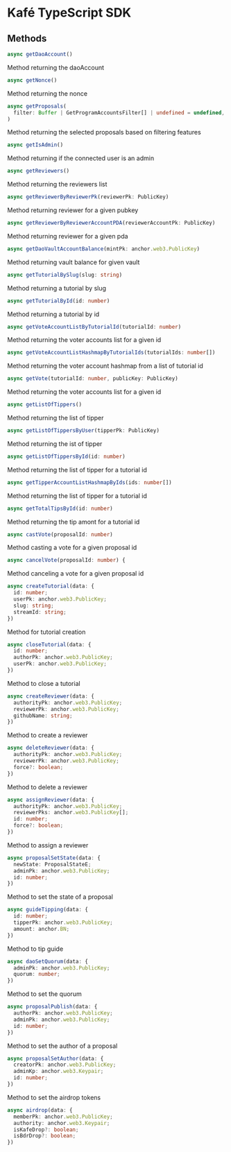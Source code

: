 # Kafé TypeScript SDK

## Methods

```typescript
async getDaoAccount()
```

Method returning the daoAccount

```typescript
async getNonce()
```

Method returning the nonce

```typescript
async getProposals(
  filter: Buffer | GetProgramAccountsFilter[] | undefined = undefined,
)
```

Method returning the selected proposals based on filtering features

```typescript
async getIsAdmin()
```

Method returning if the connected user is an admin

```typescript
async getReviewers()
```

Method returning the reviewers list

```typescript
async getReviewerByReviewerPk(reviewerPk: PublicKey)
```

Method returning reviewer for a given pubkey

```typescript
async getReviewerByReviewerAccountPDA(reviewerAccountPk: PublicKey)
```

Method returning reviewer for a given pda

```typescript
async getDaoVaultAccountBalance(mintPk: anchor.web3.PublicKey)
```

Method returning vault balance for given vault

```typescript
async getTutorialBySlug(slug: string)
```

Method returning a tutorial by slug

```typescript
async getTutorialById(id: number)
```

Method returning a tutorial by id

```typescript
async getVoteAccountListByTutorialId(tutorialId: number)
```

Method returning the voter accounts list for a given id

```typescript
async getVoteAccountListHashmapByTutorialIds(tutorialIds: number[])
```

Method returning the voter account hashmap from a list of tutorial id

```typescript
async getVote(tutorialId: number, publicKey: PublicKey)
```

Method returning the voter accounts list for a given id

```typescript
async getListOfTippers()
```

Method returning the list of tipper

```typescript
async getListOfTippersByUser(tipperPk: PublicKey)
```

Method returning the ist of tipper

```typescript
async getListOfTippersById(id: number)
```

Method returning the list of tipper for a tutorial id

```typescript
async getTipperAccountListHashmapByIds(ids: number[])
```

Method returning the list of tipper for a tutorial id

```typescript
async getTotalTipsById(id: number)
```

Method returning the tip amont for a tutorial id

```typescript
async castVote(proposalId: number)
```

Method casting a vote for a given proposal id

```typescript
async cancelVote(proposalId: number) {
```

Method canceling a vote for a given proposal id

```typescript
async createTutorial(data: {
  id: number;
  userPk: anchor.web3.PublicKey;
  slug: string;
  streamId: string;
})
```

Method for tutorial creation

```typescript
async closeTutorial(data: {
  id: number;
  authorPk: anchor.web3.PublicKey;
  userPk: anchor.web3.PublicKey;
})
```

Method to close a tutorial

```typescript
async createReviewer(data: {
  authorityPk: anchor.web3.PublicKey;
  reviewerPk: anchor.web3.PublicKey;
  githubName: string;
})
```

Method to create a reviewer

```typescript
async deleteReviewer(data: {
  authorityPk: anchor.web3.PublicKey;
  reviewerPk: anchor.web3.PublicKey;
  force?: boolean;
})
```

Method to delete a reviewer

```typescript
async assignReviewer(data: {
  authorityPk: anchor.web3.PublicKey;
  reviewerPks: anchor.web3.PublicKey[];
  id: number;
  force?: boolean;
})
```

Method to assign a reviewer

```typescript
async proposalSetState(data: {
  newState: ProposalStateE;
  adminPk: anchor.web3.PublicKey;
  id: number;
})
```

Method to set the state of a proposal

```typescript
async guideTipping(data: {
  id: number;
  tipperPk: anchor.web3.PublicKey;
  amount: anchor.BN;
})
```

Method to tip guide

```typescript
async daoSetQuorum(data: {
  adminPk: anchor.web3.PublicKey;
  quorum: number;
})
```

Method to set the quorum

```typescript
async proposalPublish(data: {
  authorPk: anchor.web3.PublicKey;
  adminPk: anchor.web3.PublicKey;
  id: number;
})
```

Method to set the author of a proposal

```typescript
async proposalSetAuthor(data: {
  creatorPk: anchor.web3.PublicKey;
  adminKp: anchor.web3.Keypair;
  id: number;
})
```

Method to set the airdrop tokens

```typescript
async airdrop(data: {
  memberPk: anchor.web3.PublicKey;
  authority: anchor.web3.Keypair;
  isKafeDrop?: boolean;
  isBdrDrop?: boolean;
})
```
